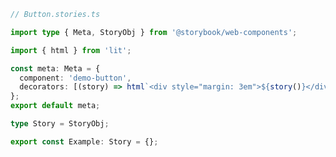 ```ts
// Button.stories.ts

import type { Meta, StoryObj } from '@storybook/web-components';

import { html } from 'lit';

const meta: Meta = {
  component: 'demo-button',
  decorators: [(story) => html`<div style="margin: 3em">${story()}</div>`],
};
export default meta;

type Story = StoryObj;

export const Example: Story = {};
```
